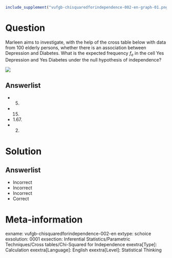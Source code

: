 ```r
include_supplement("vufgb-chisquaredforindependence-002-en-graph-01.png", recursive = TRUE)
```
Question
========
  
Marleen aims to investigate, with the help of the cross table below with data from 100 elderly persons, whether there is an association between Depression and Diabetes. What is the expected frequency $f_{e}$  in the cell Yes Depression and Yes Diabetes under the null hypothesis of independence?

![](vufgb-chisquaredforindependence-002-en-graph-01.png) 
  
Answerlist
----------
* 5.
* 15.
* 1.67.
* 2.

Solution
========

Answerlist
----------
* Incorrect
* Incorrect
* Incorrect
* Correct

Meta-information
================
exname: vufgb-chisquaredforindependence-002-en
extype: schoice
exsolution: 0001
exsection: Inferential Statistics/Parametric Techniques/Cross tables/Chi-Squared for Independence
exextra[Type]: Calculation
exextra[Language]: English
exextra[Level]: Statistical Thinking
